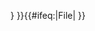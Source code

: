 {{Cc-by-sa-layout
|version=2.5-2.0-1.0
|recversion=2.5
|country=
|attribution={{{attribution|{{{1|}}}}}}
}}<includeonly>{{#ifeq:{{NAMESPACE}}|File|{{{category|[[Category:CC-BY-SA-2.5,2.0,1.0|{{PAGENAME}}]]}}}
}}
</includeonly>
{{image other|[[Category:創用CC-姓名標示-1.0版授權檔案|{{PAGENAME}}]][[Category:創用CC-姓名標示-2.0版授權檔案|{{PAGENAME}}]][[Category:創用CC-姓名標示-2.5版授權檔案|{{PAGENAME}}]]}}<noinclude>
[[Category:自由協議版權模板|{{PAGENAME}}]]
</noinclude><noinclude>
{{documentation}}
<!-- Add categories and interwikis to the /doc subpage, not here! -->
</noinclude>